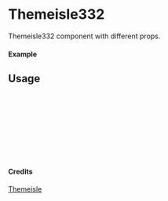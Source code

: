 
<Meta of={Themeisle332} title="Themeisle/Themeisle332" />

# Themeisle332

Themeisle332 component with different props.

#### Example

<Canvas of={Themeisle332.Primary} />

## Usage

```ts
import { Themeisle332 } from "yadl-ui";

const Example = () => {
  return (
      <Themeisle332 />
  );
};

export default Example;
```

#### Credits
[Themeisle](https://themeisle.com/illustrations)
